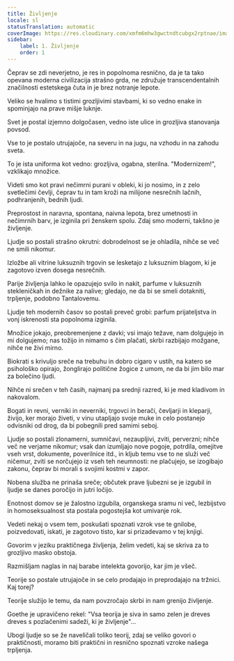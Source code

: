 ```yaml
---
title: Življenje
locale: sl
statusTranslation: automatic
coverImage: https://res.cloudinary.com/xmfm6mhw3gwctndtcubgx2rptnae/image/upload/v1741354419/small_cover_la_gran_rebelion_28716e29d2.webp
sidebar:
    label: 1. Življenje
    order: 1
---
```

Čeprav se zdi neverjetno, je res in popolnoma resnično, da je ta tako opevana moderna civilizacija strašno grda, ne združuje transcendentalnih značilnosti estetskega čuta in je brez notranje lepote.

Veliko se hvalimo s tistimi grozljivimi stavbami, ki so vedno enake in spominjajo na prave mišje luknje.

Svet je postal izjemno dolgočasen, vedno iste ulice in grozljiva stanovanja povsod.

Vse to je postalo utrujajoče, na severu in na jugu, na vzhodu in na zahodu sveta.

To je ista uniforma kot vedno: grozljiva, ogabna, sterilna. "Modernizem!", vzklikajo množice.

Videti smo kot pravi nečimrni purani v obleki, ki jo nosimo, in z zelo svetlečimi čevlji, čeprav tu in tam kroži na milijone nesrečnih lačnih, podhranjenih, bednih ljudi.

Preprostost in naravna, spontana, naivna lepota, brez umetnosti in nečimrnih barv, je izginila pri ženskem spolu. Zdaj smo moderni, takšno je življenje.

Ljudje so postali strašno okrutni: dobrodelnost se je ohladila, nihče se več ne smili nikomur.

Izložbe ali vitrine luksuznih trgovin se lesketajo z luksuznim blagom, ki je zagotovo izven dosega nesrečnih.

Parije življenja lahko le opazujejo svilo in nakit, parfume v luksuznih stekleničkah in dežnike za nalive; gledajo, ne da bi se smeli dotakniti, trpljenje, podobno Tantalovemu.

Ljudje teh modernih časov so postali preveč grobi: parfum prijateljstva in vonj iskrenosti sta popolnoma izginila.

Množice jokajo, preobremenjene z davki; vsi imajo težave, nam dolgujejo in mi dolgujemo; nas tožijo in nimamo s čim plačati, skrbi razbijajo možgane, nihče ne živi mirno.

Biokrati s krivuljo sreče na trebuhu in dobro cigaro v ustih, na katero se psihološko opirajo, žonglirajo politične žogice z umom, ne da bi jim bilo mar za bolečino ljudi.

Nihče ni srečen v teh časih, najmanj pa srednji razred, ki je med kladivom in nakovalom.

Bogati in revni, verniki in neverniki, trgovci in berači, čevljarji in kleparji, živijo, ker morajo živeti, v vinu utapljajo svoje muke in celo postanejo odvisniki od drog, da bi pobegnili pred samimi seboj.

Ljudje so postali zlonamerni, sumničavi, nezaupljivi, zviti, perverzni; nihče več ne verjame nikomur; vsak dan izumljajo nove pogoje, potrdila, omejitve vseh vrst, dokumente, poverilnice itd., in kljub temu vse to ne služi več ničemur, zviti se norčujejo iz vseh teh neumnosti: ne plačujejo, se izogibajo zakonu, čeprav bi morali s svojimi kostmi v zapor.

Nobena služba ne prinaša sreče; občutek prave ljubezni se je izgubil in ljudje se danes poročijo in jutri ločijo.

Enotnost domov se je žalostno izgubila, organskega sramu ni več, lezbijstvo in homoseksualnost sta postala pogostejša kot umivanje rok.

Vedeti nekaj o vsem tem, poskušati spoznati vzrok vse te gnilobe, poizvedovati, iskati, je zagotovo tisto, kar si prizadevamo v tej knjigi.

Govorim v jeziku praktičnega življenja, želim vedeti, kaj se skriva za to grozljivo masko obstoja.

Razmišljam naglas in naj barabe intelekta govorijo, kar jim je všeč.

Teorije so postale utrujajoče in se celo prodajajo in preprodajajo na tržnici. Kaj torej?

Teorije služijo le temu, da nam povzročajo skrbi in nam grenijo življenje.

Goethe je upravičeno rekel: "Vsa teorija je siva in samo zelen je dreves dreves s pozlačenimi sadeži, ki je življenje"...

Ubogi ljudje so se že naveličali toliko teorij, zdaj se veliko govori o praktičnosti, moramo biti praktični in resnično spoznati vzroke našega trpljenja.

